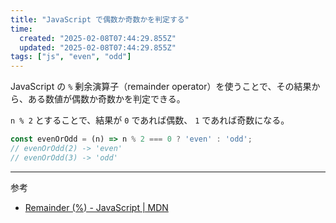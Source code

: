 ```yaml
---
title: "JavaScript で偶数か奇数かを判定する"
time:
  created: "2025-02-08T07:44:29.855Z"
  updated: "2025-02-08T07:44:29.855Z"
tags: ["js", "even", "odd"]
---
```


JavaScript の `%` 剰余演算子（remainder operator）を使うことで、その結果から、ある数値が偶数か奇数かを判定できる。

`n % 2` とすることで、結果が `0` であれば偶数、 `1` であれば奇数になる。

```js
const evenOrOdd = (n) => n % 2 === 0 ? 'even' : 'odd';
// evenOrOdd(2) -> 'even'
// evenOrOdd(3) -> 'odd'
```

---

参考

- [Remainder (%) - JavaScript | MDN](https://developer.mozilla.org/en-US/docs/Web/JavaScript/Reference/Operators/Remainder)

